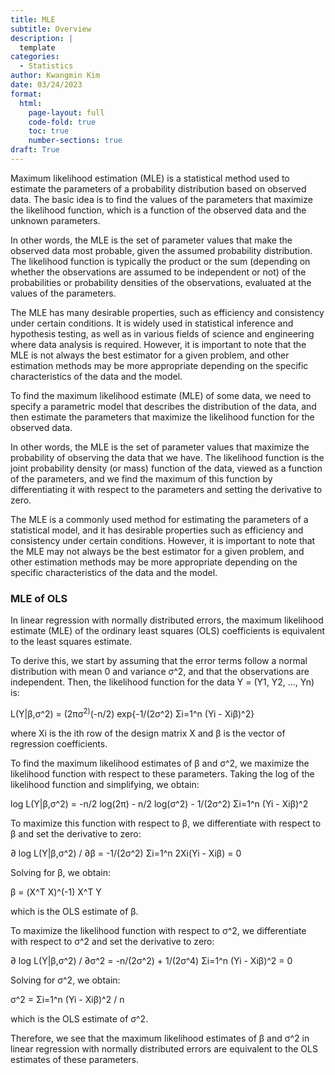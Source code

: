 ```yaml
---
title: MLE
subtitle: Overview
description: |
  template
categories:
  - Statistics
author: Kwangmin Kim
date: 03/24/2023
format: 
  html:
    page-layout: full
    code-fold: true
    toc: true
    number-sections: true
draft: True
---
```



Maximum likelihood estimation (MLE) is a statistical method used to estimate the parameters of a probability distribution based on observed data. The basic idea is to find the values of the parameters that maximize the likelihood function, which is a function of the observed data and the unknown parameters.

In other words, the MLE is the set of parameter values that make the observed data most probable, given the assumed probability distribution. The likelihood function is typically the product or the sum (depending on whether the observations are assumed to be independent or not) of the probabilities or probability densities of the observations, evaluated at the values of the parameters.

The MLE has many desirable properties, such as efficiency and consistency under certain conditions. It is widely used in statistical inference and hypothesis testing, as well as in various fields of science and engineering where data analysis is required. However, it is important to note that the MLE is not always the best estimator for a given problem, and other estimation methods may be more appropriate depending on the specific characteristics of the data and the model.



To find the maximum likelihood estimate (MLE) of some data, we need to specify a parametric model that describes the distribution of the data, and then estimate the parameters that maximize the likelihood function for the observed data.

In other words, the MLE is the set of parameter values that maximize the probability of observing the data that we have. The likelihood function is the joint probability density (or mass) function of the data, viewed as a function of the parameters, and we find the maximum of this function by differentiating it with respect to the parameters and setting the derivative to zero.

The MLE is a commonly used method for estimating the parameters of a statistical model, and it has desirable properties such as efficiency and consistency under certain conditions. However, it is important to note that the MLE may not always be the best estimator for a given problem, and other estimation methods may be more appropriate depending on the specific characteristics of the data and the model.


### MLE of OLS

In linear regression with normally distributed errors, the maximum likelihood estimate (MLE) of the ordinary least squares (OLS) coefficients is equivalent to the least squares estimate.

To derive this, we start by assuming that the error terms follow a normal distribution with mean 0 and variance σ^2, and that the observations are independent. Then, the likelihood function for the data Y = (Y1, Y2, ..., Yn) is:

L(Y|β,σ^2) = (2πσ^2)^(-n/2) exp{-1/(2σ^2) Σi=1^n (Yi - Xiβ)^2}

where Xi is the ith row of the design matrix X and β is the vector of regression coefficients.

To find the maximum likelihood estimates of β and σ^2, we maximize the likelihood function with respect to these parameters. Taking the log of the likelihood function and simplifying, we obtain:

log L(Y|β,σ^2) = -n/2 log(2π) - n/2 log(σ^2) - 1/(2σ^2) Σi=1^n (Yi - Xiβ)^2

To maximize this function with respect to β, we differentiate with respect to β and set the derivative to zero:

∂ log L(Y|β,σ^2) / ∂β = -1/(2σ^2) Σi=1^n 2Xi(Yi - Xiβ) = 0

Solving for β, we obtain:

β = (X^T X)^(-1) X^T Y

which is the OLS estimate of β.

To maximize the likelihood function with respect to σ^2, we differentiate with respect to σ^2 and set the derivative to zero:

∂ log L(Y|β,σ^2) / ∂σ^2 = -n/(2σ^2) + 1/(2σ^4) Σi=1^n (Yi - Xiβ)^2 = 0

Solving for σ^2, we obtain:

σ^2 = Σi=1^n (Yi - Xiβ)^2 / n

which is the OLS estimate of σ^2.

Therefore, we see that the maximum likelihood estimates of β and σ^2 in linear regression with normally distributed errors are equivalent to the OLS estimates of these parameters.
